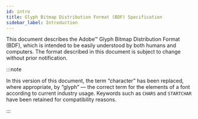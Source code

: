 ```yaml
---
id: intro
title: Glyph Bitmap Distribution Format (BDF) Specification
sidebar_label: Introduction
---
```


This document describes the Adobe™ Glyph Bitmap Distribution Format (BDF), which is intended to be easily understood by both humans and computers. The format described in this document is subject to change without prior notification.

:::note

In this version of this document, the term “character” has been replaced, where appropriate, by “glyph” — the correct term for the elements of a font according to current industry usage. Keywords such as `CHARS` and `STARTCHAR` have been retained for compatibility reasons.

:::
